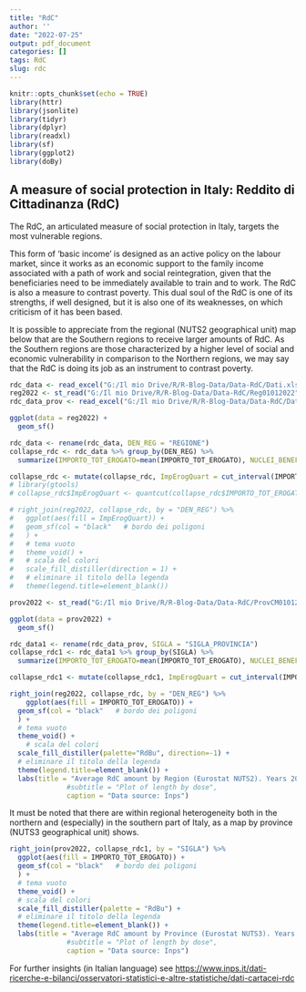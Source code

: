 ```yaml
---
title: "RdC"
author: ''
date: "2022-07-25"
output: pdf_document
categories: []
tags: RdC
slug: rdc
---
```



```r
knitr::opts_chunk$set(echo = TRUE)
library(httr)
library(jsonlite)
library(tidyr)
library(dplyr)
library(readxl)
library(sf)
library(ggplot2)
library(doBy)
```
## A measure of social protection in Italy: Reddito di Cittadinanza (RdC)

The RdC, an articulated measure of social protection in Italy, targets the most vulnerable regions. 

This form of 'basic income' is designed as an active policy on the labour market, since it works as an economic support to the family income associated with a path of work and social reintegration, given that the beneficiaries need to be immediately available to train and to work. The RdC is also a measure to contrast poverty. This dual soul of the RdC is one of its strengths, if well designed, but it is also one of its weaknesses, on which criticism of it has been based. 

It is possible to  appreciate from the regional (NUTS2 geographical unit) map below that are the Southern regions to receive larger amounts of RdC. As the Southern regions are those characterized by a higher level of social and economic vulnerability in comparison to the Northern regions, we may say that the RdC is doing its job as an instrument to contrast poverty.



```r
rdc_data <- read_excel("G:/Il mio Drive/R/R-Blog-Data/Data-RdC/Dati.xlsx")
reg2022 <- st_read("G:/Il mio Drive/R/R-Blog-Data/Data-RdC/Reg01012022")
rdc_data_prov <- read_excel("G:/Il mio Drive/R/R-Blog-Data/Data-RdC/Dati_Prov.xlsx")

ggplot(data = reg2022) +
  geom_sf()

rdc_data <- rename(rdc_data, DEN_REG = "REGIONE")
collapse_rdc <- rdc_data %>% group_by(DEN_REG) %>%
  summarize(IMPORTO_TOT_EROGATO=mean(IMPORTO_TOT_EROGATO), NUCLEI_BENEFICIARI=mean(NUCLEI_BENEFICIARI))

collapse_rdc <- mutate(collapse_rdc, ImpErogQuart = cut_interval(IMPORTO_TOT_EROGATO, n = 10)) 
# library(gtools) 
# collapse_rdc$ImpErogQuart <- quantcut(collapse_rdc$IMPORTO_TOT_EROGATO)

# right_join(reg2022, collapse_rdc, by = "DEN_REG") %>% 
#   ggplot(aes(fill = ImpErogQuart)) +
#   geom_sf(col = "black"   # bordo dei poligoni
#   ) +
#   # tema vuoto
#   theme_void() +
#   # scala del colori
#   scale_fill_distiller(direction = 1) +
#   # eliminare il titolo della legenda
#   theme(legend.title=element_blank())

prov2022 <- st_read("G:/Il mio Drive/R/R-Blog-Data/Data-RdC/ProvCM01012022")

ggplot(data = prov2022) +
  geom_sf()

rdc_data1 <- rename(rdc_data_prov, SIGLA = "SIGLA_PROVINCIA")
collapse_rdc1 <- rdc_data1 %>% group_by(SIGLA) %>%
  summarize(IMPORTO_TOT_EROGATO=mean(IMPORTO_TOT_EROGATO), NUCLEI_BENEFICIARI=mean(NUCLEI_BENEFICIARI))

collapse_rdc1 <- mutate(collapse_rdc1, ImpErogQuart = cut_interval(IMPORTO_TOT_EROGATO, n = 10)) 


```

```r

right_join(reg2022, collapse_rdc, by = "DEN_REG") %>% 
    ggplot(aes(fill = IMPORTO_TOT_EROGATO)) +
  geom_sf(col = "black"   # bordo dei poligoni
  ) +
  # tema vuoto
  theme_void() +
    # scala del colori
  scale_fill_distiller(palette="RdBu", direction=-1) +
  # eliminare il titolo della legenda
  theme(legend.title=element_blank()) +
  labs(title = "Average RdC amount by Region (Eurostat NUTS2). Years 2019-2020",
              #subtitle = "Plot of length by dose",
              caption = "Data source: Inps")

```
It must be noted that there are within regional heterogeneity both in the northern and (especially) in the southern part of Italy, as a map by province (NUTS3 geographical unit) shows.

```r

right_join(prov2022, collapse_rdc1, by = "SIGLA") %>% 
  ggplot(aes(fill = IMPORTO_TOT_EROGATO)) +
  geom_sf(col = "black"   # bordo dei poligoni
  ) +
  # tema vuoto
  theme_void() +
  # scala del colori
  scale_fill_distiller(palette = "RdBu") +
  # eliminare il titolo della legenda
  theme(legend.title=element_blank()) +
  labs(title = "Average RdC amount by Province (Eurostat NUTS3). Years 2019-2020",
              #subtitle = "Plot of length by dose",
              caption = "Data source: Inps")

```
For further insights (in Italian language) see <https://www.inps.it/dati-ricerche-e-bilanci/osservatori-statistici-e-altre-statistiche/dati-cartacei-rdc>